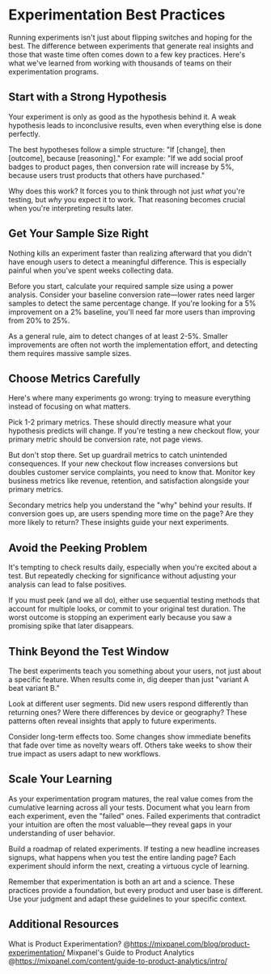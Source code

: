 
# Experimentation Best Practices

Running experiments isn't just about flipping switches and hoping for the best. The difference between experiments that generate real insights and those that waste time often comes down to a few key practices. Here's what we've learned from working with thousands of teams on their experimentation programs.

## Start with a Strong Hypothesis

Your experiment is only as good as the hypothesis behind it. A weak hypothesis leads to inconclusive results, even when everything else is done perfectly.

The best hypotheses follow a simple structure: "If [change], then [outcome], because [reasoning]." For example: "If we add social proof badges to product pages, then conversion rate will increase by 5%, because users trust products that others have purchased."

Why does this work? It forces you to think through not just *what* you're testing, but *why* you expect it to work. That reasoning becomes crucial when you're interpreting results later.

## Get Your Sample Size Right

Nothing kills an experiment faster than realizing afterward that you didn't have enough users to detect a meaningful difference. This is especially painful when you've spent weeks collecting data.

Before you start, calculate your required sample size using a power analysis. Consider your baseline conversion rate—lower rates need larger samples to detect the same percentage change. If you're looking for a 5% improvement on a 2% baseline, you'll need far more users than improving from 20% to 25%.

As a general rule, aim to detect changes of at least 2-5%. Smaller improvements are often not worth the implementation effort, and detecting them requires massive sample sizes.

## Choose Metrics Carefully

Here's where many experiments go wrong: trying to measure everything instead of focusing on what matters.

Pick 1-2 primary metrics. These should directly measure what your hypothesis predicts will change. If you're testing a new checkout flow, your primary metric should be conversion rate, not page views.

But don't stop there. Set up guardrail metrics to catch unintended consequences. If your new checkout flow increases conversions but doubles customer service complaints, you need to know that. Monitor key business metrics like revenue, retention, and satisfaction alongside your primary metrics.

Secondary metrics help you understand the "why" behind your results. If conversion goes up, are users spending more time on the page? Are they more likely to return? These insights guide your next experiments.

## Avoid the Peeking Problem

It's tempting to check results daily, especially when you're excited about a test. But repeatedly checking for significance without adjusting your analysis can lead to false positives.

If you must peek (and we all do), either use sequential testing methods that account for multiple looks, or commit to your original test duration. The worst outcome is stopping an experiment early because you saw a promising spike that later disappears.

## Think Beyond the Test Window

The best experiments teach you something about your users, not just about a specific feature. When results come in, dig deeper than just "variant A beat variant B."

Look at different user segments. Did new users respond differently than returning ones? Were there differences by device or geography? These patterns often reveal insights that apply to future experiments.

Consider long-term effects too. Some changes show immediate benefits that fade over time as novelty wears off. Others take weeks to show their true impact as users adapt to new workflows.

## Scale Your Learning

As your experimentation program matures, the real value comes from the cumulative learning across all your tests. Document what you learn from each experiment, even the "failed" ones. Failed experiments that contradict your intuition are often the most valuable—they reveal gaps in your understanding of user behavior.

Build a roadmap of related experiments. If testing a new headline increases signups, what happens when you test the entire landing page? Each experiment should inform the next, creating a virtuous cycle of learning.

<Callout type="warning">
Remember that experimentation is both an art and a science. These practices provide a foundation, but every product and user base is different. Use your judgment and adapt these guidelines to your specific context.
</Callout>

## Additional Resources

What is Product Experimentation? @https://mixpanel.com/blog/product-experimentation/ 
Mixpanel's Guide to Product Analytics @https://mixpanel.com/content/guide-to-product-analytics/intro/ 
